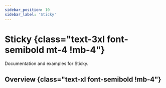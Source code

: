 ```yaml
---
sidebar_position: 10
sidebar_label: 'Sticky'
---
```


# Sticky {class="text-3xl font-semibold mt-4 !mb-4"}

Documentation and examples for Sticky.

## Overview {class="text-xl font-semibold !mb-4"}

<Overview />
